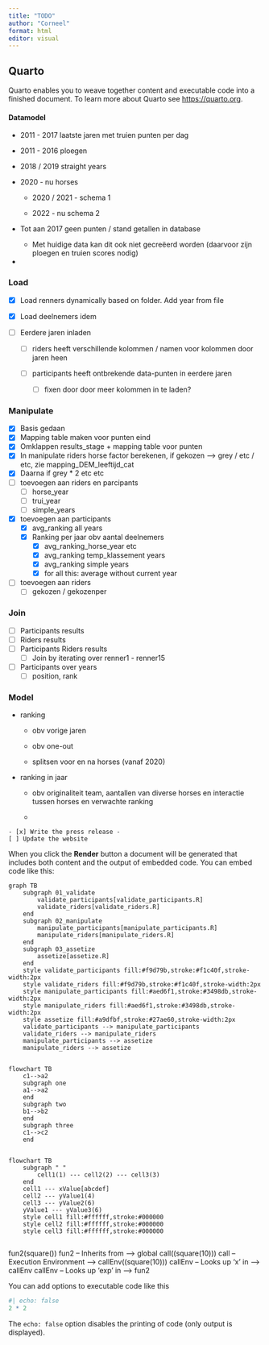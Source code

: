 ```yaml
---
title: "TODO"
author: "Corneel"
format: html
editor: visual
---
```


## Quarto

Quarto enables you to weave together content and executable code into a finished document. To learn more about Quarto see <https://quarto.org>.

#### Datamodel

-   2011 - 2017 laatste jaren met truien punten per dag

-   2011 - 2016 ploegen

-   2018 / 2019 straight years

-   2020 - nu horses

    -   2020 / 2021 - schema 1

    -   2022 - nu schema 2

-   Tot aan 2017 geen punten / stand getallen in database

    -   Met huidige data kan dit ook niet gecreëerd worden (daarvoor zijn ploegen en truien scores nodig)

-   

### Load

-   [x] Load renners dynamically based on folder. Add year from file

-   [x] Load deelnemers idem

-   [ ] Eerdere jaren inladen

    -   [ ] riders heeft verschillende kolommen / namen voor kolommen door jaren heen

    -   [ ] participants heeft ontbrekende data-punten in eerdere jaren

        -   [ ] fixen door door meer kolommen in te laden?

### Manipulate

-   [x] Basis gedaan
-   [x] Mapping table maken voor punten eind
-   [x] Omklappen results_stage + mapping table voor punten
-   [x] In manipulate riders horse factor berekenen, if gekozen --\> grey / etc / etc, zie mapping_DEM_leeftijd_cat
-   [x] Daarna if grey \* 2 etc etc
-   [ ] toevoegen aan riders en parcipants
    -   [ ] horse_year
    -   [ ] trui_year
    -   [ ] simple_years
-   [x] toevoegen aan participants
    -   [x] avg_ranking all years
    -   [x] Ranking per jaar obv aantal deelnemers
        -   [x] avg_ranking_horse_year etc
        -   [x] avg_ranking temp_klassement years
        -   [x] avg_ranking simple years
        -   [x] for all this: average without current year
-   [ ] toevoegen aan riders
    -   [ ] gekozen / gekozenper

### Join

-   [ ] Participants results
-   [ ] Riders results
-   [ ] Participants Riders results
    -   [ ] Join by iterating over renner1 - renner15
-   [ ] Participants over years
    -   [ ] position, rank

### Model

-   ranking

    -   obv vorige jaren

    -   obv one-out

    -   splitsen voor en na horses (vanaf 2020)

-   ranking in jaar

    -   obv originaliteit team, aantallen van diverse horses en interactie tussen horses en verwachte ranking

    -   

```         
- [x] Write the press release - 
[ ] Update the website
```

When you click the **Render** button a document will be generated that includes both content and the output of embedded code. You can embed code like this:

```mermaid
graph TB
    subgraph 01_validate
        validate_participants[validate_participants.R]
        validate_riders[validate_riders.R]
    end
    subgraph 02_manipulate
        manipulate_participants[manipulate_participants.R]
        manipulate_riders[manipulate_riders.R]
    end
    subgraph 03_assetize
        assetize[assetize.R]
    end
    style validate_participants fill:#f9d79b,stroke:#f1c40f,stroke-width:2px
    style validate_riders fill:#f9d79b,stroke:#f1c40f,stroke-width:2px
    style manipulate_participants fill:#aed6f1,stroke:#3498db,stroke-width:2px
    style manipulate_riders fill:#aed6f1,stroke:#3498db,stroke-width:2px
    style assetize fill:#a9dfbf,stroke:#27ae60,stroke-width:2px
    validate_participants --> manipulate_participants
    validate_riders --> manipulate_riders
    manipulate_participants --> assetize
    manipulate_riders --> assetize


```

```mermaid
flowchart TB
    c1-->a2
    subgraph one
    a1-->a2
    end
    subgraph two
    b1-->b2
    end
    subgraph three
    c1-->c2
    end


```

```mermaid
flowchart TB
    subgraph " "
        cell1(1) --- cell2(2) --- cell3(3)
    end
    cell1 --- xValue[abcdef]
    cell2 --- yValue1(4)
    cell3 --- yValue2(6)
    yValue1 --- yValue3(6)
    style cell1 fill:#ffffff,stroke:#000000
    style cell2 fill:#ffffff,stroke:#000000
    style cell3 fill:#ffffff,stroke:#000000


```

fun2(square()) fun2 -- Inherits from --\> global call((square(10))) call -- Execution Environment --\> callEnv((square(10))) callEnv -- Looks up 'x' in --\> callEnv callEnv -- Looks up 'exp' in --\> fun2

You can add options to executable code like this

```r

#| echo: false
2 * 2
```

The `echo: false` option disables the printing of code (only output is displayed).
